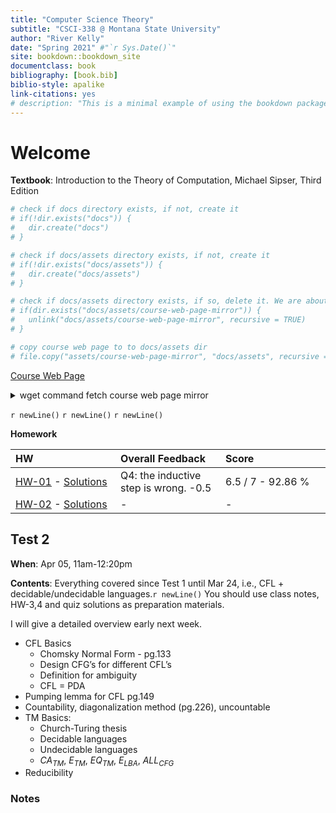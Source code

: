 ```yaml
--- 
title: "Computer Science Theory"
subtitle: "CSCI-338 @ Montana State University"
author: "River Kelly"
date: "Spring 2021" #"`r Sys.Date()`"
site: bookdown::bookdown_site
documentclass: book
bibliography: [book.bib]
biblio-style: apalike
link-citations: yes
# description: "This is a minimal example of using the bookdown package to write a book. The output format for this example is bookdown::gitbook."
---
```


# Welcome

**Textbook**: Introduction to the Theory of Computation, Michael Sipser, Third Edition

```r

# check if docs directory exists, if not, create it
# if(!dir.exists("docs")) {
#   dir.create("docs")
# }

# check if docs/assets directory exists, if not, create it
# if(!dir.exists("docs/assets")) {
#   dir.create("docs/assets")
# }

# check if docs/assets directory exists, if so, delete it. We are about to copy all of its contents in the next step
# if(dir.exists("docs/assets/course-web-page-mirror")) {
#   unlink("docs/assets/course-web-page-mirror", recursive = TRUE)
# }

# copy course web page to to docs/assets dir
# file.copy("assets/course-web-page-mirror", "docs/assets", recursive = TRUE)
```

[Course Web Page](assets/course-web-page-mirror/index.html)

<details>
<summary>wget command fetch course web page mirror</summary>
<pre>
wget -m -r -np -N -k -p -nd -nH -E --no-check-certificate -e robots=off -U 'Mozilla/5.0 (X11; U; Linux i686; en-US; rv:1.8.1.6) Gecko/20070802 SeaMonkey/1.1.4' https://www.cs.montana.edu/bhz/classes/spring-2021/csci338/index.html
</pre>
</details>


`r newLine()`
`r newLine()`
`r newLine()`

**Homework**

| HW | Overall Feedback | Score |
| :-- | :-- | :-- |
| [HW-01](assets/homework/HW-01/River_Kelly_CSCI_338_HW_01[SUBMISSION].pdf) - [Solutions](assets/homework/HW-01/HW-01[SOLUTIONS].pdf) | Q4: the inductive step is wrong. -0.5 | 6.5 / 7 - 92.86 % |
| [HW-02](assets/homework/HW-02/CSCI_338_HW_02_River_Kelly[SUBMISSION].pdf) - [Solutions](assets/homework/HW-02/HW-02[SOLUTIONS].pdf) | - | - |


## Test 2

__When__: Apr 05, 11am-12:20pm

__Contents__: Everything covered since Test 1 until Mar 24, i.e., CFL + decidable/undecidable languages.`r newLine()`
You should use class notes, HW-3,4 and quiz solutions as preparation materials.

I will give a detailed overview early next week.


- CFL Basics
  - Chomsky Normal Form - pg.133
  - Design CFG's for different CFL's
  - Definition for ambiguity
  - CFL = PDA
- Pumping lemma for CFL pg.149
- Countability, diagonalization method (pg.226), uncountable
- TM Basics:
  - Church-Turing thesis
  - Decidable languages
  - Undecidable languages
  - $CA_{TM}$, $E_{TM}$, $EQ_{TM}$, $E_{LBA}$, $ALL_{CFG}$
- Reducibility



### Notes






